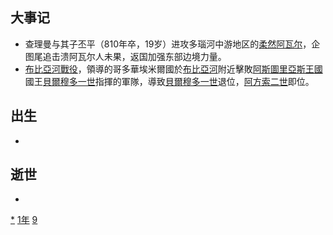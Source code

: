 {{yearTOC|791|唐'''[[貞元_(唐朝)|貞元]]七年'''；南诏'''[[上元_(南诏)|上元]]八年'''；日本'''[[延曆|延曆]]十年'''；渤海国'''[[大興_(渤海)|大興]]五十四年'''}}

== 大事记 ==
*查理曼与其子丕平（810年卒，19岁）进攻多瑙河中游地区的[[柔然|柔然]][[阿瓦尔|阿瓦尔]]，企图尾追击溃阿瓦尔人未果，返国加强东部边境力量。
*[[布比亞河戰役|布比亞河戰役]]，領導的哥多華埃米爾國於[[布比亞河|布比亞河]]附近擊敗[[阿斯圖里亞斯王國|阿斯圖里亞斯王國]]國王[[貝爾穆多一世_(阿斯圖里亞斯)|貝爾穆多一世]]指揮的軍隊，導致[[貝爾穆多一世_(阿斯圖里亞斯)|貝爾穆多一世]]退位，[[阿方索二世_(阿斯圖里亞斯)|阿方索二世]]即位。

== 出生 ==
*

== 逝世 ==
{{Wikisource year mention}}
*

[[Category:791年|*]]
[[Category:790年代|1年]]
[[Category:8世纪各年|9]]